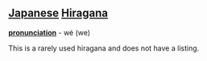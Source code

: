 == [[Japanese]] [[Hiragana]] ==
'''[[pronunciation]]''' - wé (we)

This is a rarely used hiragana and does not have a listing.